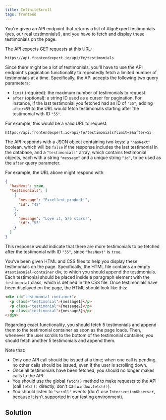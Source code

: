 ```yaml
---
title: InfiniteScroll 
tags: frontend 
---
```


You're given an API endpoint that returns a list of AlgoExpert testimonials (yes, our real testimonials!), and you have to fetch and display these testimonials on the page.

The API expects GET requests at this URL:

`https://api.frontendexpert.io/api/fe/testimonials`

Since there might be a lot of testimonials, you'll have to use the API endpoint's pagination functionality to repeatedly fetch a limited number of testimonials at a time. Specifically, the API accepts the following two query parameters:

- `limit` (required): the maximum number of testimonials to request.
- `after` (optional): a string ID used as a cursor for pagination. For instance, if the last testimonial you fetched had an ID of `"55"`, adding `after=55` to the URL would fetch testimonials starting after the testimonial with ID `"55"`.

For example, this would be a valid URL to request:

`https://api.frontendexpert.io/api/fe/testimonials?limit=2&after=55`

The API responds with a JSON object containing two keys: a `"hasNext"` boolean, which will be `false` if the response includes the last testimonial in the database, and a `"testimonials"` array, which contains testimonial objects, each with a string `"message"` and a unique string `"id"`, to be used as the `after` query parameter.

For example, the URL above might respond with:

```json
{
  "hasNext": true,
  "testimonials": [
    {
      "message": "Excellent product!",
      "id": "42"
    },
    {
      "message": "Love it, 5/5 stars!",
      "id": "55"
    }
  ]
}
```

This response would indicate that there are more testimonials to be fetched after the testimonial with ID `"55"`, since `"hasNext"` is `true`.

You've been given HTML and CSS files to help you display these testimonials on the page. Specifically, the HTML file contains an empty `#testimonial-container` div, to which you should append the testimonials. Each testimonial should be placed inside a paragraph element with the `testimonial` class, which is defined in the CSS file. Once testimonials have been displayed on the page, the HTML should look like this:

```html
<div id="testimonial-container">
  <p class="testimonial">{message1}</p>
  <p class="testimonial">{message2}</p>
  <p class="testimonial">{message3}</p>
</div>
```

Regarding exact functionality, you should fetch 5 testimonials and append them to the testimonial container as soon as the page loads. Then, whenever the user scrolls to the bottom of the testimonial container, you should fetch another 5 testimonials and append them.

Note that:

- Only one API call should be issued at a time; when one call is pending, no other calls should be issued, even if the user is scrolling down.
- Once all testimonials have been fetched, you should no longer makes calls to the API.
- You should use the global `fetch()` method to make requests to the API (call `fetch()` directly; don't call `window.fetch()`).
- You should listen to `"scroll"` events (don't use `IntersectionObserver`, because it isn't supported in our testing environment).
 
 
 ## Solution